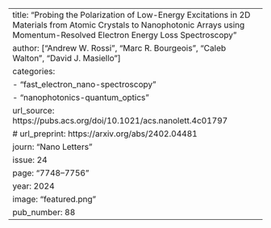 ---
title: "Probing the Polarization of Low-Energy Excitations in 2D Materials from Atomic Crystals to Nanophotonic Arrays using Momentum-Resolved Electron Energy Loss Spectroscopy"
author: ["Andrew W. Rossi", "Marc R. Bourgeois", "Caleb Walton", "David J. Masiello"]
categories: 
  - "fast_electron_nano-spectroscopy"
  - "nanophotonics-quantum_optics"
url_source: https://pubs.acs.org/doi/10.1021/acs.nanolett.4c01797
# url_preprint: https://arxiv.org/abs/2402.04481
journ: "Nano Letters"
issue: 24
page: "7748–7756"
year: 2024
image: "featured.png"
pub_number: 88
---